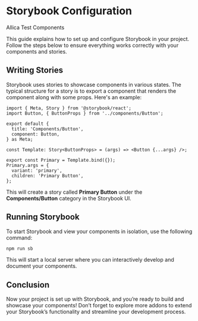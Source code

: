 
<Meta title='Introduction' />

# Storybook Configuration

<div className='sb-container'>
  <div className='sb-section-title'>Allica Test Components</div>
</div>

This guide explains how to set up and configure Storybook in your project. Follow the steps below to ensure everything works correctly with your components and stories.

## Writing Stories

Storybook uses stories to showcase components in various states. The typical structure for a story is to export a component that renders the component along with some props. Here's an example:

```tsx
import { Meta, Story } from '@storybook/react';
import Button, { ButtonProps } from '../components/Button';

export default {
  title: 'Components/Button',
  component: Button,
} as Meta;

const Template: Story<ButtonProps> = (args) => <Button {...args} />;

export const Primary = Template.bind({});
Primary.args = {
  variant: 'primary',
  children: 'Primary Button',
};
```

This will create a story called **Primary Button** under the **Components/Button** category in the Storybook UI.

## Running Storybook

To start Storybook and view your components in isolation, use the following command:

```bash
npm run sb
```

This will start a local server where you can interactively develop and document your components.

## Conclusion

Now your project is set up with Storybook, and you’re ready to build and showcase your components! Don’t forget to explore more addons to extend your Storybook’s functionality and streamline your development process.
